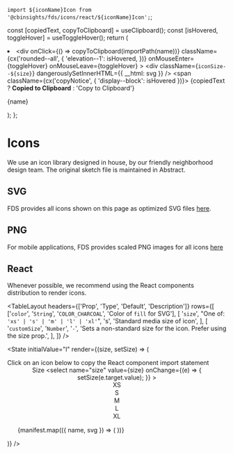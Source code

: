 
  `import ${iconName}Icon from '@cbinsights/fds/icons/react/${iconName}Icon';`;

  const [copiedText, copyToClipboard] = useClipboard();
  const [isHovered, toggleHover] = useToggleHover();
  return (
    <li>
      <div
        onClick={() => copyToClipboard(importPath(name))}
        className={cx('rounded--all', {
          'elevation--1': isHovered,
        })}
        onMouseEnter={toggleHover}
        onMouseLeave={toggleHover}
      >
        <div className={`iconSize--${size}`} dangerouslySetInnerHTML={{ __html: svg }} />
        <span className={cx('copyNotice', { 'display--block': isHovered })}>
          {copiedText ? <b>Copied to Clipboard</b> : 'Copy to Clipboard'}
        </span>
        <p className="wrap--singleLine--truncate type--data">{name}</p>
      </div>
    </li>
  );
};

<Meta title="Icons/Icons" />

# Icons

We use an icon library designed in house, by our friendly neighborhood design team. The
original sketch file is maintained in Abstract.

## SVG

FDS provides all icons shown on this page as optimized SVG files <a href="https://unpkg.com/browse/@cbinsights/fds/lib/icons/svg/">here</a>.

## PNG

For mobile applications, FDS provides scaled PNG images for all icons <a href="https://unpkg.com/browse/@cbinsights/fds/lib/icons/png/">here</a>

## React

Whenever possible, we recommend using the React components distribution to render icons.

<TableLayout
  headers={['Prop', 'Type', 'Default', 'Description']}
  rows={[
    ['`color`', '`String`', '`COLOR_CHARCOAL`', 'Color of `fill` for SVG'],
    [
      '`size`',
      "One of: `'xs' | 's' | 'm' | 'l' | 'xl'`",
      's',
      'Standard media size of icon',
    ],
    [
      '`customSize`',
      '`Number`',
      '`-`',
      'Sets a non-standard size for the icon. Prefer using the size prop.',
    ],
  ]}
/>

<State
  initialValue="l"
  render={(size, setSize) => (
    <section>
      <div className="bgColor--haze padding--y--s padding--x--m rounded--all">
        <Flex>
          <FlexItem align="center">
            Click on an icon below to copy the React component import statement
          </FlexItem>
          <FlexItem align="center" shrink>
            <div className="border--left padding--left">
              <label
                className="type--data flush--bottom display--inlineBlock padding--right--s"
                htmlFor="size"
              >
                Size
              </label>
              <select
                name="size"
                value={size}
                onChange={(e) => {
                  setSize(e.target.value);
                }}
              >
                <option value="xs">XS</option>
                <option value="s">S</option>
                <option value="m">M</option>
                <option value="l">L</option>
                <option value="xl">XL</option>
              </select>
            </div>
          </FlexItem>
        </Flex>
      </div>
      <ul className="resetList iconList">
        {manifest.map(({ name, svg }) => (
          <Icon name={name} svg={svg} size={size} />
        ))}
      </ul>
    </section>
  )}
/>
